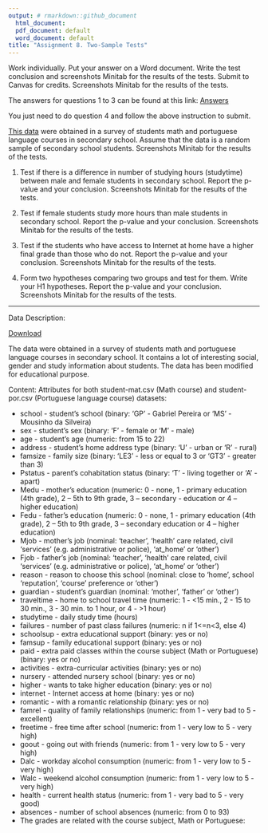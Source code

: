 ```yaml
---
output: # rmarkdown::github_document
  html_document:
  pdf_document: default
  word_document: default
title: "Assignment 8. Two-Sample Tests" 
---
```


Work individually. Put your answer on a Word document. Write the test conclusion and screenshots Minitab for the results of the tests. Submit to Canvas for credits. Screenshots Minitab for the results of the tests.

The answers for questions 1 to 3 can be found at this link: [Answers](https://bryant.hosted.panopto.com/Panopto/Pages/Viewer.aspx?id=5142b74a-1547-4865-b06d-afb70151ddae)

You just need to do question 4 and follow the above instruction to submit. 

[This data](student-mat.csv) were obtained in a survey of students math and portuguese language courses in secondary school. Assume that the data is a random sample of secondary school students. Screenshots Minitab for the results of the tests.

1. Test if there is a difference in number of studying hours (studytime) between male and female students in secondary school. Report the p-value and your conclusion. Screenshots Minitab for the results of the tests.

2. Test if female students study more hours than male students in secondary school. Report the p-value and your conclusion. Screenshots Minitab for the results of the tests.

3. Test if the students who have access to Internet at home have a higher final grade than those who do not. Report the p-value and your conclusion. Screenshots Minitab for the results of the tests.

4. Form two hypotheses comparing two groups and test for them. Write your H1 hypotheses. Report the p-value and your conclusion. Screenshots Minitab for the results of the tests.

---

Data Description: 

[Download](student-mat.csv)

The data were obtained in a survey of students math and portuguese language courses in secondary school. It contains a lot of interesting social, gender and study information about students. The data has been modified for educational purpose. 

Content:
Attributes for both student-mat.csv (Math course) and student-por.csv (Portuguese language course) datasets:

- school - student's school (binary: 'GP' - Gabriel Pereira or 'MS' - Mousinho da Silveira)
- sex - student's sex (binary: 'F' - female or 'M' - male)
- age - student's age (numeric: from 15 to 22)
- address - student's home address type (binary: 'U' - urban or 'R' - rural)
- famsize - family size (binary: 'LE3' - less or equal to 3 or 'GT3' - greater than 3)
- Pstatus - parent's cohabitation status (binary: 'T' - living together or 'A' - apart)
- Medu - mother's education (numeric: 0 - none, 1 - primary education (4th grade), 2 – 5th to 9th grade, 3 – secondary - education or 4 – higher education)
- Fedu - father's education (numeric: 0 - none, 1 - primary education (4th grade), 2 – 5th to 9th grade, 3 – secondary education or 4 – higher education)
- Mjob - mother's job (nominal: 'teacher', 'health' care related, civil 'services' (e.g. administrative or police), 'at_home' or 'other')
- Fjob - father's job (nominal: 'teacher', 'health' care related, civil 'services' (e.g. administrative or police), 'at_home' or 'other')
- reason - reason to choose this school (nominal: close to 'home', school 'reputation', 'course' preference or 'other')
- guardian - student's guardian (nominal: 'mother', 'father' or 'other')
- traveltime - home to school travel time (numeric: 1 - <15 min., 2 - 15 to 30 min., 3 - 30 min. to 1 hour, or 4 - >1 hour)
- studytime - daily study time (hours)
- failures - number of past class failures (numeric: n if 1<=n<3, else 4)
- schoolsup - extra educational support (binary: yes or no)
- famsup - family educational support (binary: yes or no)
- paid - extra paid classes within the course subject (Math or Portuguese) (binary: yes or no)
- activities - extra-curricular activities (binary: yes or no)
- nursery - attended nursery school (binary: yes or no)
- higher - wants to take higher education (binary: yes or no)
- internet - Internet access at home (binary: yes or no)
- romantic - with a romantic relationship (binary: yes or no)
- famrel - quality of family relationships (numeric: from 1 - very bad to 5 - excellent)
- freetime - free time after school (numeric: from 1 - very low to 5 - very high)
- goout - going out with friends (numeric: from 1 - very low to 5 - very high)
- Dalc - workday alcohol consumption (numeric: from 1 - very low to 5 - very high)
- Walc - weekend alcohol consumption (numeric: from 1 - very low to 5 - very high)
- health - current health status (numeric: from 1 - very bad to 5 - very good)
- absences - number of school absences (numeric: from 0 to 93)
- The grades are related with the course subject, Math or Portuguese:
